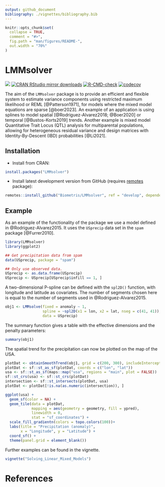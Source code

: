 ---
output: github_document
bibliography: ./vignettes/bibliography.bib
---

<!-- README.md is generated from README.Rmd. Please edit that file -->

```{r, include = FALSE}
knitr::opts_chunk$set(
  collapse = TRUE,
  comment = "#>",
  fig.path = "man/figures/README-",
  out.width = "70%"
)
```

# LMMsolver

[![](https://www.r-pkg.org/badges/version/LMMsolver)](https://www.r-pkg.org/pkg/LMMsolver)
[![CRAN RStudio mirror downloads](https://cranlogs.r-pkg.org/badges/LMMsolver)](https://www.r-pkg.org/pkg/LMMsolver)
[![R-CMD-check](https://github.com/Biometris/LMMsolver/workflows/R-CMD-check/badge.svg)](https://github.com/Biometris/LMMsolver/actions?workflow=R-CMD-check)
[![codecov](https://codecov.io/gh/Biometris/LMMsolver/branch/master/graph/badge.svg)](https://app.codecov.io/gh/Biometris/LMMsolver)

The aim of the `LMMsolver` package is to provide an efficient and flexible system to estimate variance components using restricted maximum likelihood or REML [@Patterson1971], for models where the mixed model equations are sparse [@boer2023]. An example of an application is using splines to model spatial [@Rodriguez-Alvarez2018; @Boer2020] or temporal [@Bustos-Korts2019] trends. Another example is mixed model Quantitative Trait Locus (QTL) analysis for multiparental populations, allowing for heterogeneous residual variance and design matrices with Identity-By-Descent (IBD) probabilities [@Li2021].

## Installation

* Install from CRAN:

```{r, eval = FALSE}
install.packages("LMMsolver")
```

* Install latest development version from GitHub (requires [remotes](https://github.com/r-lib/remotes) package):

```{r, eval = FALSE}
remotes::install_github("Biometris/LMMsolver", ref = "develop", dependencies = TRUE)
```

## Example

As an example of the functionality of the package we use a model defined in @Rodriguez-Alvarez2015. It uses the `USprecip` data set in the `spam` package [@Furrer2010].

```{r USprecip data}
library(LMMsolver)
library(ggplot2)

## Get precipitation data from spam
data(USprecip, package = "spam")

## Only use observed data.
USprecip <- as.data.frame(USprecip)
USprecip <- USprecip[USprecip$infill == 1, ]
```

A two-dimensional P-spline can be defined with the `spl2D()` function, with longitude and latitude as covariates. The number of segments chosen here is equal to the number of segments used in @Rodriguez-Alvarez2015.

```{r runobj}
obj1 <- LMMsolve(fixed = anomaly ~ 1,
                 spline = ~spl2D(x1 = lon, x2 = lat, nseg = c(41, 41)),
                 data = USprecip)
```

The summary function gives a table with the effective dimensions and the penalty parameters:

```{r ED_USprecip}
summary(obj1)
```

The spatial trend for the precipitation can now be plotted on the map of the USA.

```{r Plot_USprecip}
plotDat <- obtainSmoothTrend(obj1, grid = c(200, 300), includeIntercept = TRUE)
plotDat <- sf::st_as_sf(plotDat, coords = c("lon", "lat"))
usa <- sf::st_as_sf(maps::map("usa", regions = "main", plot = FALSE))
sf::st_crs(usa) <- sf::st_crs(plotDat)
intersection <- sf::st_intersects(plotDat, usa)
plotDat <- plotDat[!is.na(as.numeric(intersection)), ]

ggplot(usa) + 
  geom_sf(color = NA) +
  geom_tile(data = plotDat, 
            mapping = aes(geometry = geometry, fill = ypred), 
            linewidth = 0,
            stat = "sf_coordinates") +
  scale_fill_gradientn(colors = topo.colors(100))+
  labs(title = "Precipitation (anomaly)", 
       x = "Longitude", y = "Latitude") +
  coord_sf() +
  theme(panel.grid = element_blank())
```

Further examples can be found in the vignette.
```r
vignette("Solving_Linear_Mixed_Models")
```

# References
